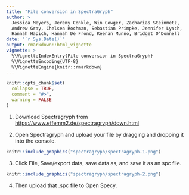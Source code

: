 ```yaml
---
title: "File conversion in SpectraGryph"
author: >
  Jessica Meyers, Jeremy Conkle, Win Cowger, Zacharias Steinmetz,
  Andrew Gray, Chelsea Rochman, Sebastian Primpke, Jennifer Lynch,
  Hannah Hapich, Hannah De Frond, Keenan Munno, Bridget O’Donnell
date: "`r Sys.Date()`"
output: rmarkdown::html_vignette
vignette: >
  %\VignetteIndexEntry{File conversion in SpectraGryph}
  %\VignetteEncoding{UTF-8}
  %\VignetteEngine{knitr::rmarkdown}
---
```


```r
knitr::opts_chunk$set(
  collapse = TRUE,
  comment = "#>",
  warning = FALSE
)
```

1. Download Spectragryph from
[https://www.effemm2.de/spectragryph/down.html](https://www.effemm2.de/spectragryph/down.html)

2. Open Spectragryph and upload your file by dragging and dropping it into the
console.

```r
knitr::include_graphics("spectragryph/spectragryph-1.png")
```

3. Click File, Save/export data, save data as, and save it as an spc
file.

```r
knitr::include_graphics("spectragryph/spectragryph-2.png")
```

4. Then upload that .spc file to Open Specy.

